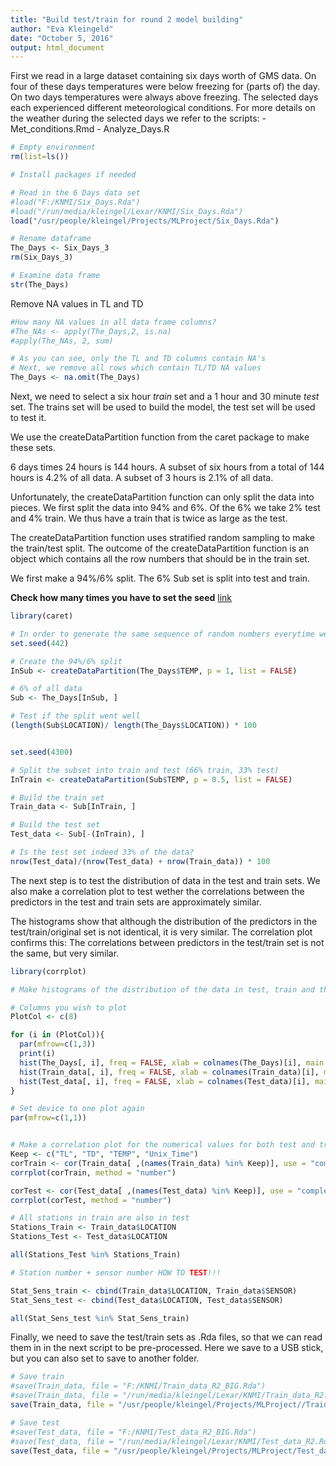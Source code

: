 ```yaml
---
title: "Build test/train for round 2 model building"
author: "Eva Kleingeld"
date: "October 5, 2016"
output: html_document
---
```


First we read in a large dataset containing six days worth of GMS data. 
On four of these days temperatures were below freezing for (parts of) the day. 
On two days temperatures were always above freezing. 
The selected days each experienced different meteorological conditions.
For more details on the weather during the selected days we refer to the scripts:
- Met_conditions.Rmd
- Analyze_Days.R

```r
# Empty environment
rm(list=ls())

# Install packages if needed

# Read in the 6 Days data set
#load("F:/KNMI/Six_Days.Rda")
#load("/run/media/kleingel/Lexar/KNMI/Six_Days.Rda")
load("/usr/people/kleingel/Projects/MLProject/Six_Days.Rda")

# Rename dataframe
The_Days <- Six_Days_3
rm(Six_Days_3)

# Examine data frame
str(The_Days)
```

Remove NA values in TL and TD

```r
#How many NA values in all data frame columns?
#The_NAs <- apply(The_Days,2, is.na)
#apply(The_NAs, 2, sum)

# As you can see, only the TL and TD columns contain NA's 
# Next, we remove all rows which contain TL/TD NA values
The_Days <- na.omit(The_Days)

```



Next, we need to select a six hour *train* set and a 1 hour and 30 minute *test* set. 
The trains set will be used to build the model, the test set will be used to test it. 

We use the createDataPartition function from the caret package to make these sets. 

6 days times 24 hours is 144 hours. A subset of six hours from a total of 144 hours is 4.2% of all data. A subset of 3 hours is 2.1% of all data. 

Unfortunately, the createDataPartition function can only split the data into pieces. We first split the data into 94% and 6%. Of the 6% we take 2% test and 4% train. We thus have a train that is twice as large as the test. 

The createDataPartition function uses stratified random sampling to make the train/test split. The outcome of the createDataPartition function is an object which contains all the row numbers that should be in the train set. 

We first make a 94%/6% split. The 6% Sub set is split into test and train. 

**Check how many times you have to set the seed**
[link](http://stackoverflow.com/questions/20624698/fixing-set-seed-for-an-entire-session)
```r
library(caret)

# In order to generate the same sequence of random numbers everytime we run this script (so that we every time get the same test/train split) we set a seed
set.seed(442)

# Create the 94%/6% split
InSub <- createDataPartition(The_Days$TEMP, p = 1, list = FALSE)

# 6% of all data
Sub <- The_Days[InSub, ]

# Test if the split went well 
(length(Sub$LOCATION)/ length(The_Days$LOCATION)) * 100


set.seed(4300)

# Split the subset into train and test (66% train, 33% test) 
InTrain <- createDataPartition(Sub$TEMP, p = 0.5, list = FALSE)

# Build the train set
Train_data <- Sub[InTrain, ]

# Build the test set
Test_data <- Sub[-(InTrain), ]

# Is the test set indeed 33% of the data?
nrow(Test_data)/(nrow(Test_data) + nrow(Train_data)) * 100

```
 
The next step is to test the distribution of data in the test and train sets. 
We also make a correlation plot to test wether the correlations between the predictors in the test and train sets are approximately similar. 

The histograms show that although the distribution of the predictors in the test/train/original set is not identical, it is very similar. The correlation plot confirms this: The correlations between predictors in the test/train set is not the same, but very similar. 


```r
library(corrplot)

# Make histograms of the distribution of the data in test, train and the original data and plot side by side

# Columns you wish to plot
PlotCol <- c(8)

for (i in (PlotCol)){
  par(mfrow=c(1,3))
  print(i)
  hist(The_Days[, i], freq = FALSE, xlab = colnames(The_Days)[i], main = paste("Original data", colnames(The_Days)[i]))
  hist(Train_data[, i], freq = FALSE, xlab = colnames(Train_data)[i], main = paste("Train data", colnames(Train_data)[i]))
  hist(Test_data[, i], freq = FALSE, xlab = colnames(Test_data)[i], main = paste("Test data", colnames(Test_data)[i]))
}

# Set device to one plot again 
par(mfrow=c(1,1))


# Make a correlation plot for the numerical values for both test and train
Keep <- c("TL", "TD", "TEMP", "Unix_Time")
corTrain <- cor(Train_data[ ,(names(Train_data) %in% Keep)], use = "complete.obs")
corrplot(corTrain, method = "number")

corTest <- cor(Test_data[ ,(names(Test_data) %in% Keep)], use = "complete.obs")
corrplot(corTest, method = "number")

```

```r
# All stations in train are also in test
Stations_Train <- Train_data$LOCATION 
Stations_Test <- Test_data$LOCATION

all(Stations_Test %in% Stations_Train)

# Station number + sensor number HOW TO TEST!!!

Stat_Sens_train <- cbind(Train_data$LOCATION, Train_data$SENSOR)
Stat_Sens_test <- cbind(Test_data$LOCATION, Test_data$SENSOR)

all(Stat_Sens_test %in% Stat_Sens_train)

```





Finally, we need to save the test/train sets as .Rda files, so that we can read them in in the next script to be pre-processed. Here we save to a USB stick, but you can also set to save to another folder. 

```r
# Save train
#save(Train_data, file = "F:/KNMI/Train_data_R2_BIG.Rda")
#save(Train_data, file = "/run/media/kleingel/Lexar/KNMI/Train_data_R2.Rda")
save(Train_data, file = "/usr/people/kleingel/Projects/MLProject//Train_data_R2_BIG.Rda")

# Save test
#save(Test_data, file = "F:/KNMI/Test_data_R2_BIG.Rda")
#save(Test_data, file = "/run/media/kleingel/Lexar/KNMI/Test_data_R2.Rda")
save(Test_data, file = "/usr/people/kleingel/Projects/MLProject/Test_data_R2_BIG.Rda")

```

